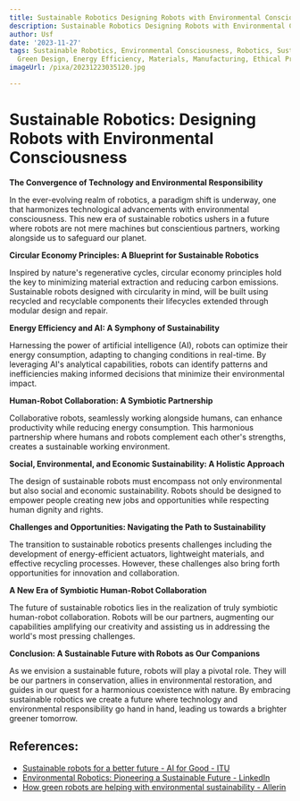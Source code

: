 ```yaml
---
title: Sustainable Robotics Designing Robots with Environmental Consciousness
description: Sustainable Robotics Designing Robots with Environmental Consciousness
author: Usf
date: '2023-11-27'
tags: Sustainable Robotics, Environmental Consciousness, Robotics, Sustainability,
  Green Design, Energy Efficiency, Materials, Manufacturing, Ethical Production
imageUrl: /pixa/20231223035120.jpg

---
```

#  Sustainable Robotics: Designing Robots with Environmental Consciousness

**The Convergence of Technology and Environmental Responsibility**

In the ever-evolving realm of robotics,  a paradigm  shift is underway,  one that harmonizes technological advancements with environmental consciousness. This new era of sustainable robotics ushers in a  future where robots are not mere machines but conscientious partners, working alongside us to safeguard our planet.

**Circular Economy Principles: A Blueprint for Sustainable Robotics**

Inspired by nature's regenerative cycles, circular economy principles hold the key to  minimizing material extraction and reducing  carbon emissions. Sustainable robots designed with circularity in mind, will be built using recycled and recyclable components their lifecycles extended through modular design and repair.

**Energy Efficiency  and AI: A Symphony of Sustainability**

Harnessing the power of artificial intelligence (AI), robots  can  optimize their energy consumption, adapting to changing conditions in real-time. By leveraging AI's analytical capabilities, robots  can identify  patterns and inefficiencies making informed  decisions that minimize their environmental impact.

**Human-Robot Collaboration: A Symbiotic Partnership**

Collaborative robots, seamlessly working alongside humans, can enhance productivity while reducing energy consumption.  This  harmonious partnership where humans and robots  complement each other's strengths, creates a sustainable working environment.

**Social, Environmental,  and  Economic Sustainability: A Holistic Approach**

The  design of sustainable robots must  encompass not only environmental but  also social and economic  sustainability. Robots should be designed to  empower people creating new jobs and opportunities while respecting human dignity and  rights.

**Challenges and  Opportunities: Navigating the Path to Sustainability**

The transition to sustainable robotics presents challenges including the development of energy-efficient actuators, lightweight  materials, and effective recycling processes. However, these challenges also bring forth opportunities for  innovation and  collaboration.

**A New Era of Symbiotic Human-Robot Collaboration**

The future of sustainable robotics lies in the  realization of truly  symbiotic  human-robot collaboration. Robots will be our partners, augmenting our capabilities amplifying our creativity and assisting us in  addressing the world's most pressing challenges.

**Conclusion: A Sustainable Future with Robots  as Our Companions**

As  we  envision a sustainable future, robots will play a pivotal role. They will be our partners in conservation, allies in environmental restoration, and guides in our quest for a harmonious coexistence with nature. By embracing sustainable robotics we  create a future where technology and environmental responsibility go hand in hand, leading us towards a brighter greener tomorrow.

## References:
- [Sustainable robots for a better future - AI for Good - ITU](https://aiforgood.itu.int/sustainable-robots-for-a-better-future/)
- [Environmental Robotics: Pioneering a Sustainable Future - LinkedIn](https://www.linkedin.com/pulse/environmental-robotics-pioneering-sustainable-future-dinoo-joel-zyjdc)
- [How green robots are helping with environmental sustainability - Allerin](https://www.allerin.com/blog/how-green-robots-are-helping-with-environmental-sustainability)
